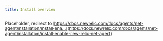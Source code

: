 ```yaml
---
title: Install overview
---
```


Placeholder, redirect to [https://docs.newrelic.com/docs/agents/net-agent/installation/install-ena...](https://docs.newrelic.com/docs/agents/net-agent/installation/install-enable-new-relic-net-agent)
